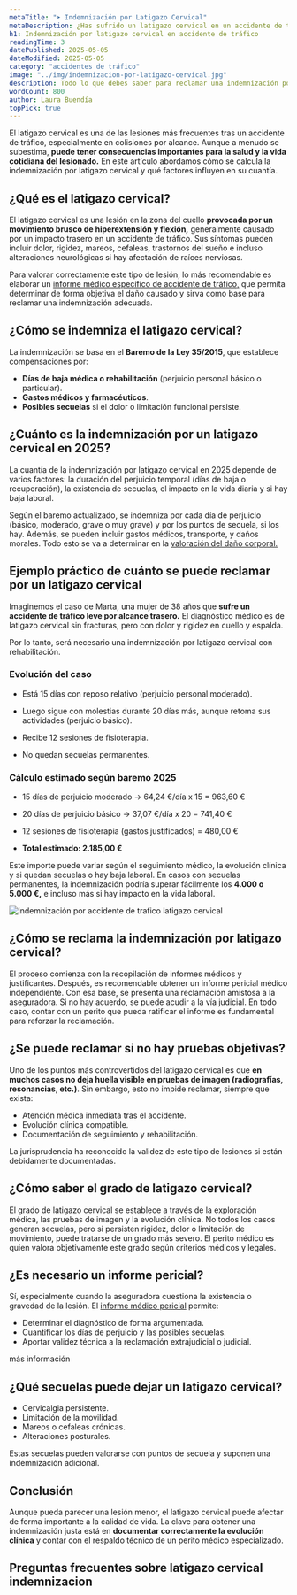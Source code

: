 ```yaml
---
metaTitle: "➤ Indemnización por Latigazo Cervical"
metaDescription: ¿Has sufrido un latigazo cervical en un accidente de tráfico? Te explico cómo reclamar, cómo se calcula la indemnización y qué papel juega el perito médico.
h1: Indemnización por latigazo cervical en accidente de tráfico
readingTime: 3
datePublished: 2025-05-05
dateModified: 2025-05-05
category: "accidentes de tráfico"
image: "../img/indemnizacion-por-latigazo-cervical.jpg"
description: Todo lo que debes saber para reclamar una indemnización por latigazo cervical tras un accidente de tráfico, con apoyo pericial médico.
wordCount: 800
author: Laura Buendía
topPick: true
---
```



El latigazo cervical es una de las lesiones más frecuentes tras un accidente de tráfico, especialmente en colisiones por alcance. Aunque a menudo se subestima, **puede tener consecuencias importantes para la salud y la vida cotidiana del lesionado.** En este artículo abordamos cómo se calcula la indemnización por latigazo cervical y qué factores influyen en su cuantía.

## ¿Qué es el latigazo cervical?

El latigazo cervical es una lesión en la zona del cuello **provocada por un movimiento brusco de hiperextensión y flexión,** generalmente causado por un impacto trasero en un accidente de tráfico. Sus síntomas pueden incluir dolor, rigidez, mareos, cefaleas, trastornos del sueño e incluso alteraciones neurológicas si hay afectación de raíces nerviosas.

Para valorar correctamente este tipo de lesión, lo más recomendable es elaborar un [informe médico específico de accidente de tráfico,](/servicios/accidentes-de-trafico-y-hogar/) que permita determinar de forma objetiva el daño causado y sirva como base para reclamar una indemnización adecuada.

## ¿Cómo se indemniza el latigazo cervical?

La indemnización se basa en el **Baremo de la Ley 35/2015**, que establece compensaciones por:

- **Días de baja médica o rehabilitación** (perjuicio personal básico o particular).
- **Gastos médicos y farmacéuticos**.
- **Posibles secuelas** si el dolor o limitación funcional persiste.

## ¿Cuánto es la indemnización por un latigazo cervical en 2025?

La cuantía de la indemnización por latigazo cervical en 2025 depende de varios factores: la duración del perjuicio temporal (días de baja o recuperación), la existencia de secuelas, el impacto en la vida diaria y si hay baja laboral.

Según el baremo actualizado, se indemniza por cada día de perjuicio (básico, moderado, grave o muy grave) y por los puntos de secuela, si los hay. Además, se pueden incluir gastos médicos, transporte, y daños morales. Todo esto se va a determinar en la [valoración del daño corporal.](/servicios/valoracion-dano-corporal/)

<CtaLinks modifier="service-page" />

## Ejemplo práctico de cuánto se puede reclamar por un latigazo cervical

Imaginemos el caso de Marta, una mujer de 38 años que **sufre un accidente de tráfico leve por alcance trasero.** El diagnóstico médico es de latigazo cervical sin fracturas, pero con dolor y rigidez en cuello y espalda.

Por lo tanto, será necesario una indemnización por latigazo cervical con rehabilitación.

### Evolución del caso

- Está 15 días con reposo relativo (perjuicio personal moderado).

- Luego sigue con molestias durante 20 días más, aunque retoma sus actividades (perjuicio básico).

- Recibe 12 sesiones de fisioterapia.

- No quedan secuelas permanentes.

### Cálculo estimado según baremo 2025

- 15 días de perjuicio moderado → 64,24 €/día x 15 = 963,60 €

- 20 días de perjuicio básico → 37,07 €/día x 20 = 741,40 €

- 12 sesiones de fisioterapia (gastos justificados) = 480,00 €

- **Total estimado: 2.185,00 €**

Este importe puede variar según el seguimiento médico, la evolución clínica y si quedan secuelas o hay baja laboral. En casos con secuelas permanentes, la indemnización podría superar fácilmente los **4.000 o 5.000 €,** e incluso más si hay impacto en la vida laboral.

<Image
  loading="lazy"
  src={img}
  alt="indemnización por accidente de trafico latigazo cervical"
  width={600}
  height={400}
/>

## ¿Cómo se reclama la indemnización por latigazo cervical?

El proceso comienza con la recopilación de informes médicos y justificantes. Después, es recomendable obtener un informe pericial médico independiente. Con esa base, se presenta una reclamación amistosa a la aseguradora. Si no hay acuerdo, se puede acudir a la vía judicial. En todo caso, contar con un perito que pueda ratificar el informe es fundamental para reforzar la reclamación.

## ¿Se puede reclamar si no hay pruebas objetivas?

Uno de los puntos más controvertidos del latigazo cervical es que **en muchos casos no deja huella visible en pruebas de imagen (radiografías, resonancias, etc.)**. Sin embargo, esto no impide reclamar, siempre que exista:

- Atención médica inmediata tras el accidente.
- Evolución clínica compatible.
- Documentación de seguimiento y rehabilitación.

La jurisprudencia ha reconocido la validez de este tipo de lesiones si están debidamente documentadas.

## ¿Cómo saber el grado de latigazo cervical?

El grado de latigazo cervical se establece a través de la exploración médica, las pruebas de imagen y la evolución clínica. No todos los casos generan secuelas, pero si persisten rigidez, dolor o limitación de movimiento, puede tratarse de un grado más severo. El perito médico es quien valora objetivamente este grado según criterios médicos y legales.

## ¿Es necesario un informe pericial?

Sí, especialmente cuando la aseguradora cuestiona la existencia o gravedad de la lesión. El [informe médico pericial](/servicios/informes-medicos-periciales/) permite:

- Determinar el diagnóstico de forma argumentada.
- Cuantificar los días de perjuicio y las posibles secuelas.
- Aportar validez técnica a la reclamación extrajudicial o judicial.

<MainCta modifier="service-page">más información</MainCta>

## ¿Qué secuelas puede dejar un latigazo cervical?

- Cervicalgia persistente.
- Limitación de la movilidad.
- Mareos o cefaleas crónicas.
- Alteraciones posturales.

Estas secuelas pueden valorarse con puntos de secuela y suponen una indemnización adicional.

## Conclusión

Aunque pueda parecer una lesión menor, el latigazo cervical puede afectar de forma importante a la calidad de vida. La clave para obtener una indemnización justa está en **documentar correctamente la evolución clínica** y contar con el respaldo técnico de un perito médico especializado.

## Preguntas frecuentes sobre latigazo cervical indemnizacion

<FAQ faqs={FAQ_INDEMNIZACION_LATIGAZO_CERVICAL} />
